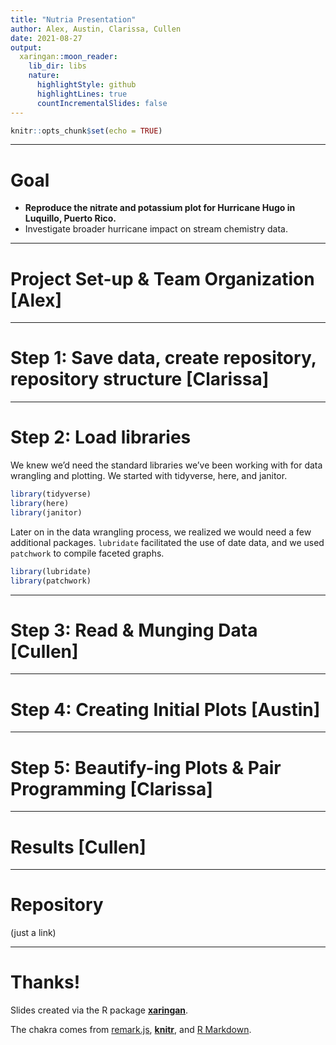 ```yaml
---
title: "Nutria Presentation"
author: Alex, Austin, Clarissa, Cullen
date: 2021-08-27
output:
  xaringan::moon_reader:
    lib_dir: libs
    nature:
      highlightStyle: github
      highlightLines: true
      countIncrementalSlides: false
---
```


```r
knitr::opts_chunk$set(echo = TRUE)
```

---

# Goal
- **Reproduce the nitrate and potassium plot for Hurricane Hugo in Luquillo, Puerto Rico.**
- Investigate broader hurricane impact on stream chemistry data.

---

# Project Set-up & Team Organization [Alex]


---

# Step 1: Save data, create repository, repository structure [Clarissa]


---

# Step 2: Load libraries

We knew we'd need the standard libraries we've been working with for data wrangling and plotting. We started with tidyverse, here, and janitor.
```r
library(tidyverse)
library(here)
library(janitor)
```

Later on in the data wrangling process, we realized we would need a few additional packages. `lubridate` facilitated the use of date data, and we used `patchwork` to compile faceted graphs.
```r
library(lubridate)
library(patchwork)
```

---

# Step 3: Read & Munging Data [Cullen]


---

# Step 4: Creating Initial Plots [Austin]


---

# Step 5: Beautify-ing Plots & Pair Programming [Clarissa]


---

# Results [Cullen]


---

# Repository 
(just a link)


---

# Thanks!

Slides created via the R package [**xaringan**](https://github.com/yihui/xaringan).

The chakra comes from [remark.js](https://remarkjs.com), [**knitr**](https://yihui.org/knitr/), and [R Markdown](https://rmarkdown.rstudio.com).
